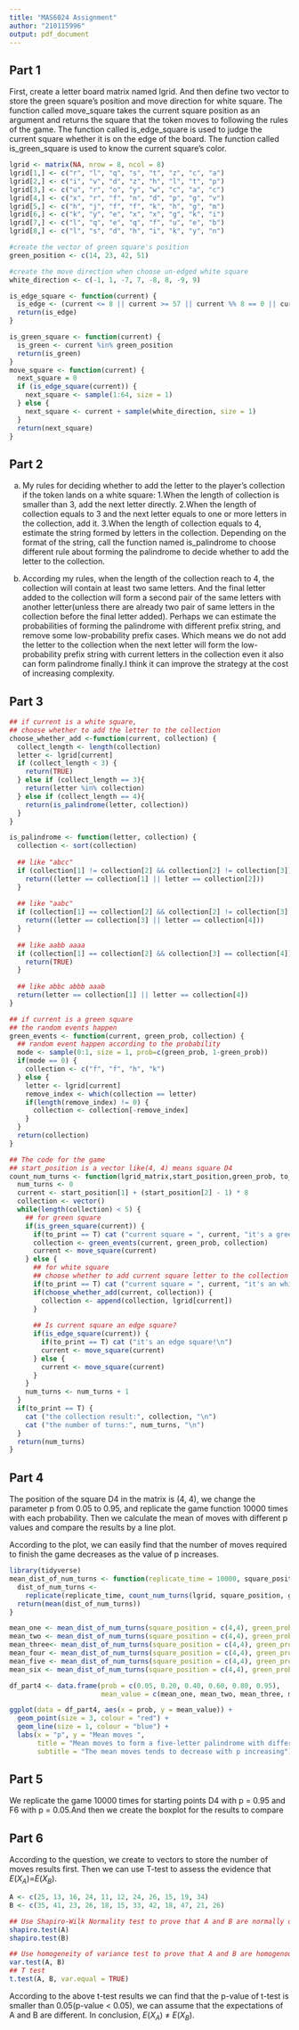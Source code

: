 ```yaml
---
title: "MAS6024 Assignment"
author: "210115996"
output: pdf_document
---
```


## Part 1 

First, create a letter board matrix named lgrid. And then define two vector to store the green square's position and move direction for white square. The function called move_square takes the current square position as an argument and returns the square that the token moves to following the rules of the game. The function called is_edge_square is used to judge the current square whether it is on the edge of the board. The function called is_green_square is used to know the current square's color.
```r
lgrid <- matrix(NA, nrow = 8, ncol = 8)
lgrid[1,] <- c("r", "l", "q", "s", "t", "z", "c", "a")
lgrid[2,] <- c("i", "v", "d", "z", "h", "l", "t", "p")
lgrid[3,] <- c("u", "r", "o", "y", "w", "c", "a", "c")
lgrid[4,] <- c("x", "r", "f", "n", "d", "p", "g", "v")
lgrid[5,] <- c("h", "j", "f", "f", "k", "h", "g", "m")
lgrid[6,] <- c("k", "y", "e", "x", "x", "g", "k", "i")
lgrid[7,] <- c("l", "q", "e", "q", "f", "u", "e", "b")
lgrid[8,] <- c("l", "s", "d", "h", "i", "k", "y", "n")

#create the vector of green square's position
green_position <- c(14, 23, 42, 51)

#create the move direction when choose un-edged white square
white_direction <- c(-1, 1, -7, 7, -8, 8, -9, 9)

is_edge_square <- function(current) {
  is_edge <- (current <= 8 || current >= 57 || current %% 8 == 0 || current %% 8 == 1)
  return(is_edge)
}

is_green_square <- function(current) {
  is_green <- current %in% green_position
  return(is_green)
}
move_square <- function(current) {
  next_square = 0
  if (is_edge_square(current)) {
    next_square <- sample(1:64, size = 1)
  } else {
    next_square <- current + sample(white_direction, size = 1)
  }
  return(next_square)
}
```

## Part 2

a) My rules for deciding whether to add the letter to the player's collection if the token lands on a white square:
1.When the length of collection is smaller than 3, add the next letter directly.
2.When the length of collection equals to 3 and the next letter equals to one or more letters in the collection, add it.
3.When the length of collection equals to 4, estimate the string formed by letters in the collection. Depending on the format of the string, call the function named is_palindrome to choose different rule about forming the palindrome to decide whether to add the letter to the collection.

b) According my rules, when the length of the collection reach to 4, the collection will contain at least two same letters.
And the final letter added to the collection will form a second pair of the same letters with another letter(unless there are already two pair of same letters in the collection before the final letter added). Perhaps we can estimate the probabilities of forming the palindrome with different prefix string, and remove some low-probability prefix cases. Which means we do not add the letter to the collection when the next letter will form the low-probability prefix string with current letters in the collection even it also can form palindrome finally.I think it can improve the strategy at the cost of increasing complexity.



## Part 3
```r
## if current is a white square, 
## choose whether to add the letter to the collection
choose_whether_add <-function(current, collection) {
  collect_length <- length(collection)
  letter <- lgrid[current]
  if (collect_length < 3) {
    return(TRUE)
  } else if (collect_length == 3){
    return(letter %in% collection)
  } else if (collect_length == 4){
    return(is_palindrome(letter, collection))
  }
}

is_palindrome <- function(letter, collection) {
  collection <- sort(collection)
  
  ## like "abcc"
  if (collection[1] != collection[2] && collection[2] != collection[3]) {
    return((letter == collection[1] || letter == collection[2]))
  }
  
  ## like "aabc"
  if (collection[1] == collection[2] && collection[2] != collection[3] && collection[3] != collection[4]) {
    return((letter == collection[3] || letter == collection[4]))
  }
  
  ## like aabb aaaa
  if (collection[1] == collection[2] && collection[3] == collection[4]) {
    return(TRUE)
  }
  
  ## like abbc abbb aaab
  return(letter == collection[1] || letter == collection[4])
}

## if current is a green square
## the random events happen
green_events <- function(current, green_prob, collection) {
  ## random event happen according to the probability 
  mode <- sample(0:1, size = 1, prob=c(green_prob, 1-green_prob))
  if(mode == 0) {
    collection <- c("f", "f", "h", "k")
  } else {
    letter <- lgrid[current]
    remove_index <- which(collection == letter)
    if(length(remove_index) != 0) {
      collection <- collection[-remove_index]
    }
  }
  return(collection)
}

## The code for the game
## start_position is a vector like(4, 4) means square D4
count_num_turns <- function(lgrid_matrix,start_position,green_prob, to_print) {
  num_turns <- 0
  current <- start_position[1] + (start_position[2] - 1) * 8
  collection <- vector()
  while(length(collection) < 5) {
    ## for green square
    if(is_green_square(current)) {
      if(to_print == T) cat ("current square = ", current, "it's a green square \n")
      collection <- green_events(current, green_prob, collection)
      current <- move_square(current)
    } else {
      ## for white square 
      ## choose whether to add current square letter to the collection
      if(to_print == T) cat ("current square = ", current, "it's an white square \n")
      if(choose_whether_add(current, collection)) {
        collection <- append(collection, lgrid[current])
      }
      
      ## Is current square an edge square?
      if(is_edge_square(current)) {
        if(to_print == T) cat ("it's an edge square!\n")
        current <- move_square(current)
      } else {
        current <- move_square(current)
      }
    }
    num_turns <- num_turns + 1
  }
  if(to_print == T) {
    cat ("the collection result:", collection, "\n")
    cat ("the number of turns:", num_turns, "\n")
  }
  return(num_turns)
}
```
## Part 4
The position of the square D4 in the matrix is (4, 4), we change the parameter p from 0.05 to 0.95, and replicate the game function 10000 times with each probability. Then we calculate the mean of moves with different p values and compare the results by a line plot.

According to the plot, we can easily find that the number of moves required to finish the game decreases as the value of p increases.

```r
library(tidyverse)
mean_dist_of_num_turns <- function(replicate_time = 10000, square_position, green_prob) {
  dist_of_num_turns <- 
    replicate(replicate_time, count_num_turns(lgrid, square_position, green_prob, to_print = F))
  return(mean(dist_of_num_turns))
}

mean_one <- mean_dist_of_num_turns(square_position = c(4,4), green_prob = 0.05)
mean_two <- mean_dist_of_num_turns(square_position = c(4,4), green_prob = 0.20)
mean_three<- mean_dist_of_num_turns(square_position = c(4,4), green_prob = 0.40)
mean_four <- mean_dist_of_num_turns(square_position = c(4,4), green_prob = 0.60)
mean_five <- mean_dist_of_num_turns(square_position = c(4,4), green_prob = 0.80)
mean_six <- mean_dist_of_num_turns(square_position = c(4,4), green_prob = 0.95)

df_part4 <- data.frame(prob = c(0.05, 0.20, 0.40, 0.60, 0.80, 0.95),
                       mean_value = c(mean_one, mean_two, mean_three, mean_four, mean_five, mean_six))

ggplot(data = df_part4, aes(x = prob, y = mean_value)) +
  geom_point(size = 3, colour = "red") +
  geom_line(size = 1, colour = "blue") +
  labs(x = "p", y = "Mean moves ",
       title = "Mean moves to form a five-letter palindrome with different probability",
       subtitle = "The mean moves tends to decrease with p increasing")
```


## Part 5
We replicate the game 10000 times for starting points D4 with p = 0.95 and F6 with p = 0.05.And then we create the boxplot for the results to compare 





## Part 6
According to the question, we create to vectors to store the number of moves results first. Then we can use T-test to assess the evidence that $E(X_A)$=$E(X_B)$.

```r
A <- c(25, 13, 16, 24, 11, 12, 24, 26, 15, 19, 34)
B <- c(35, 41, 23, 26, 18, 15, 33, 42, 18, 47, 21, 26)

## Use Shapiro-Wilk Normality test to prove that A and B are normally distributed first
shapiro.test(A)
shapiro.test(B)

## Use homogeneity of variance test to prove that A and B are homogenous
var.test(A, B)
## T test
t.test(A, B, var.equal = TRUE)
```

According to the above t-test results we can find that the p-value of t-test is smaller than 0.05(p-value < 0.05), we can assume that the expectations of A and B are different.
In conclusion, $E(X_A)$ $\neq$ $E(X_B)$.